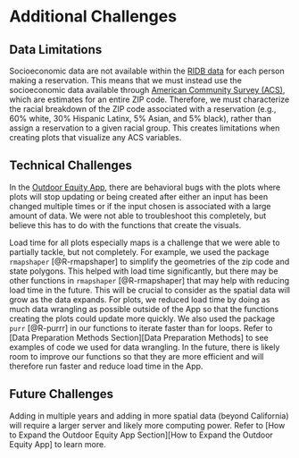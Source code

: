 # Additional Challenges

## Data Limitations

Socioeconomic data are not available within the [RIDB data](https://ridb.recreation.gov/landing) for each person making a reservation. This means that we must instead use the socioeconomic data available through [American Community Survey (ACS)](https://www.census.gov/programs-surveys/acs/data.html), which are estimates for an entire ZIP code. Therefore, we must characterize the racial breakdown of the ZIP code associated with a reservation (e.g., 60% white, 30% Hispanic Latinx, 5% Asian, and 5% black), rather than assign a reservation to a given racial group. This creates limitations when creating plots that visualize any ACS variables. 

## Technical Challenges

In the [Outdoor Equity App](https://shinyapps.bren.ucsb.edu/oe_app/), there are behavioral bugs with the plots where plots will stop updating or being created after either an input has been changed multiple times or if the input chosen is associated with a large amount of data. We were not able to troubleshoot this completely, but believe this has to do with the functions that create the visuals.

Load time for all plots especially maps is a challenge that we were able to partially tackle, but not completely. For example, we used the package `rmapshaper` [@R-rmapshaper] to simplify the geometries of the zip code and state polygons. This helped with load time significantly, but there may be other functions in `rmapshaper` [@R-rmapshaper] that may help with reducing load time in the future. This will be crucial to consider as the spatial data will grow as the data expands. For plots, we reduced load time by doing as much data wrangling as possible outside of the App so that the functions creating the plots could update more quickly. We also used the package `purr` [@R-purrr] in our functions to iterate faster than for loops. Refer to [Data Preparation Methods Section][Data Preparation Methods] to see examples of code we used for data wrangling. In the future, there is likely room to improve our functions so that they are more efficient and will therefore run faster and reduce load time in the App. 

## Future Challenges

Adding in multiple years and adding in more spatial data (beyond California) will require a larger server and likely more computing power. Refer to [How to Expand the Outdoor Equity App Section][How to Expand the Outdoor Equity App] to learn more. 

